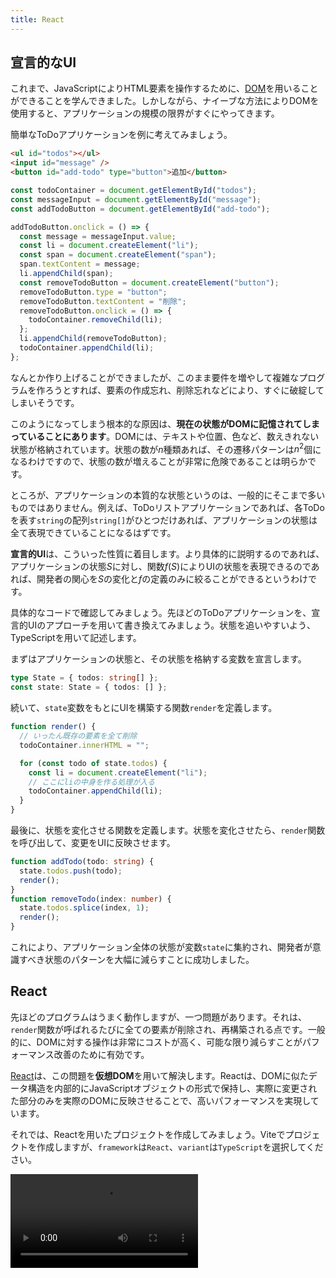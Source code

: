```yaml
---
title: React
---
```



## 宣言的なUI

これまで、JavaScriptによりHTML要素を操作するために、[DOM](/docs/trial-session/dom/)を用いることができることを学んできました。しかしながら、ナイーブな方法によりDOMを使用すると、アプリケーションの規模の限界がすぐにやってきます。

簡単なToDoアプリケーションを例に考えてみましょう。

```html title="index.html"
<ul id="todos"></ul>
<input id="message" />
<button id="add-todo" type="button">追加</button>
```

```js title="script.js"
const todoContainer = document.getElementById("todos");
const messageInput = document.getElementById("message");
const addTodoButton = document.getElementById("add-todo");

addTodoButton.onclick = () => {
  const message = messageInput.value;
  const li = document.createElement("li");
  const span = document.createElement("span");
  span.textContent = message;
  li.appendChild(span);
  const removeTodoButton = document.createElement("button");
  removeTodoButton.type = "button";
  removeTodoButton.textContent = "削除";
  removeTodoButton.onclick = () => {
    todoContainer.removeChild(li);
  };
  li.appendChild(removeTodoButton);
  todoContainer.appendChild(li);
};
```

<ViewSource url={import.meta.url} path="_samples/todo-dom" />

なんとか作り上げることができましたが、このまま要件を増やして複雑なプログラムを作ろうとすれば、要素の作成忘れ、削除忘れなどにより、すぐに破綻してしまいそうです。

このようになってしまう根本的な原因は、**現在の状態がDOMに記憶されてしまっていることにあります**。DOMには、テキストや位置、色など、数えきれない状態が格納されています。状態の数が$n$種類あれば、その遷移パターンは$n^2$個になるわけですので、状態の数が増えることが非常に危険であることは明らかです。

ところが、アプリケーションの本質的な状態というのは、一般的にそこまで多いものではありません。例えば、ToDoリストアプリケーションであれば、各ToDoを表す`string`の配列`string[]`がひとつだけあれば、アプリケーションの状態は全て表現できていることになるはずです。

**宣言的UI**は、こういった性質に着目します。より具体的に説明するのであれば、アプリケーションの状態$S$に対し、関数$f(S)$によりUIの状態を表現できるのであれば、開発者の関心を$S$の変化と$f$の定義のみに絞ることができるというわけです。

具体的なコードで確認してみましょう。先ほどのToDoアプリケーションを、宣言的UIのアプローチを用いて書き換えてみましょう。状態を追いやすいよう、TypeScriptを用いて記述します。

まずはアプリケーションの状態と、その状態を格納する変数を宣言します。

```typescript
type State = { todos: string[] };
const state: State = { todos: [] };
```

続いて、`state`変数をもとにUIを構築する関数`render`を定義します。

```typescript
function render() {
  // いったん既存の要素を全て削除
  todoContainer.innerHTML = "";

  for (const todo of state.todos) {
    const li = document.createElement("li");
    // ここにliの中身を作る処理が入る
    todoContainer.appendChild(li);
  }
}
```

最後に、状態を変化させる関数を定義します。状態を変化させたら、`render`関数を呼び出して、変更をUIに反映させます。

```typescript
function addTodo(todo: string) {
  state.todos.push(todo);
  render();
}
function removeTodo(index: number) {
  state.todos.splice(index, 1);
  render();
}
```

<ViewSource url={import.meta.url} path="_samples/todo-declarative" />

これにより、アプリケーション全体の状態が変数`state`に集約され、開発者が意識すべき状態のパターンを大幅に減らすことに成功しました。

## React

先ほどのプログラムはうまく動作しますが、一つ問題があります。それは、`render`関数が呼ばれるたびに全ての要素が削除され、再構築される点です。一般的に、DOMに対する操作は非常にコストが高く、可能な限り減らすことがパフォーマンス改善のために有効です。

[React](https://ja.reactjs.org/)は、この問題を**仮想DOM**を用いて解決します。Reactは、DOMに似たデータ構造を内部的にJavaScriptオブジェクトの形式で保持し、実際に変更された部分のみを実際のDOMに反映させることで、高いパフォーマンスを実現しています。

それでは、Reactを用いたプロジェクトを作成してみましょう。Viteでプロジェクトを作成しますが、`framework`は`React`、`variant`は`TypeScript`を選択してください。

<video src={createReactProjectVideo} controls />

:::tip[Reactの使用に最低限必要なパッケージ]

Reactを新規プロジェクトではなく、既存のウェブプロジェクトで用いる場合には、[`react`パッケージ](https://www.npmjs.com/package/react)と、[`react-dom`パッケージ](https://www.npmjs.com/package/react-dom)が必要です。

また、React本体はTypeScriptに対応していないので、TypeScriptプロジェクトでReactを用いるためには`@types`パッケージを加えてインストールする必要があります。

```json title="package.json (抜粋)"
{
  "dependencies": {
    "react": "^18.2.0",
    "react-dom": "^18.2.0"
  },
  "devDependencies": {
    "@types/react": "^18.0.28",
    "@types/react-dom": "^18.0.11"
  }
}
```

:::

## <Term>JSX</Term>

Reactを使用するプロジェクトでは、通常<Term>**JSX**</Term>と呼ばれる、JavaScriptの拡張構文も用いられます。拡張子は`.jsx`で、TypeScriptとともに用いるためには`.tsx`となります。Viteのテンプレートからプロジェクトを作成した場合には、`main.tsx`と`App.tsx`が作成されるはずです。

`main.tsx`はHTMLから直接実行されるファイルで、`id`属性に`root`を持つ要素の中をReactにより管理する旨を示しています。また、このファイルから`App.tsx`で定義された関数`App`が読み込まれています。詳細は重要ではないのでここでは扱いません。

```tsx title="main.tsx"
ReactDOM.createRoot(document.getElementById("root")!).render(
  <React.StrictMode>
    <App />
  </React.StrictMode>,
);
```

:::tip[Non-null assertion operator]

`document.getElementById("root")`の直後に続く`!`記号は、TypeScriptのnon-null assertion operatorです。`document.getElementById`関数は、要素が見つからなかった場合に`null`を返すため、戻り値は`HTMLElement | null`型と定義されています。`null`である可能性がないことをプログラマが保証することをTypeScriptに伝える記号が`!`です。なお、`tsconfig.json`の設定によってはこのエラーは表示されません。

```typescript
document.getElementById("root").textContent; // Object is possibly 'null'.
document.getElementById("root")!.textContent; // OK
```

:::

それでは、`App.tsx`を書き換えながら、Reactの動作を確認していきましょう。まずは、`App.tsx`を次のように修正します。

```tsx title="App.tsx"
export default function App() {
  return <div>Hello React</div>;
}
```

<ViewSource url={import.meta.url} path="_samples/react-hello-world" />

このプログラムを実行すると、`div`要素が生成され、その中に`Hello React`が表示されます。3行目の`<div>Hello React</div>`が見慣れない文法ですね。

JSXでは、`<div>`のように、**HTMLの開始タグに似た記号が現れると、対応する終了タグまで囲まれた部分を、「JSX要素」を生成する式と解釈する**ようになります。この部分のことを以後便宜的にJSX式と呼ぶことにします。

JSX式は、JSX要素 (`JSX.Element`型の値) を生成します。この値はごく一般的なオブジェクトで、変数に代入するなど、他の値と同じように扱うことが可能です。

```tsx title="App.tsx"
const message: JSX.Element = <div>Hello React</div>;

export default function App() {
  return message;
}
```

:::tip[JSX式のトランスパイル結果]

JSX式は、Viteなどの<Term>トランスパイラ</Term>により<Term>トランスパイル</Term>されると、関数呼び出しになります。例えば、

```tsx
const message: JSX.Element = <div>Hello React</div>;
```

は、次のように<Term>トランスパイル</Term>されます。

```javascript
const message = React.createElement("div", null, "Hello React");
```

:::

Reactは、`App`関数の戻り値として`JSX.Element`が返されると、それをもとに実際のDOMを構築します。この例では、`div`要素を作成し、その中に`Hello React`というテキストを挿入します。つまり、この`JSX.Element`が、先ほどの**仮想DOM**なるものの実体です。

JSX式の中に括弧`{}`が現れると、その内部は通常のJavaScript式として評価されるようになります。これを利用して、HTML構造の中にJavaScriptによる計算結果を埋め込むことができます。

```tsx title="App.tsx"
export default function App() {
  return <div>1 + 1 = {1 + 1}</div>;
}
```

属性の値部分にも`{}`が使用できます。

```tsx title="App.tsx"
export default function App() {
  return <input placeholder={new Date().toString()} />;
}
```

JSX式とJavaScriptの間を行き来することもできます。

```tsx title="App.tsx"
const age = 22;

export default function App() {
  return (
    <p>
      {age >= 20 ? (
        <span>いらっしゃいませ！</span>
      ) : (
        <strong>お酒は20歳になってから！</strong>
      )}
    </p>
  );
}
```

:::tip[条件演算子 (三項演算子)]

`?`と`:`の組で表される演算子は、**条件演算子 (三項演算子)**です。条件式の評価結果が真なら2つめの式を、偽なら3つめの式を評価します。

```javascript
const a = 5;
const b = 6;
const max = a > b ? a : b; // 6
```

:::

![JSXとJavaScriptの入れ子構造](./jsx-and-javascript.png)

### 課題

自分のテストの点数を表す変数`score`を用意し、Reactで次を満たすプログラムを作成してください。

- `score`が80以上なら`大変よくできました。`と表示する。
- `score`が50以上80未満なら`よくできました。`と表示する。
- `score`が50未満なら`もう少し頑張りましょう。`と表示する。

<Answer>

解答例1

条件演算子をネストして、条件分岐を表現します。

```tsx title="App.tsx"
const score: number = 80;

export default function App() {
  return (
    <>
      {score >= 80 ? (
        <div>大変よくできました。</div>
      ) : score >= 50 ? (
        <div>よくできました。</div>
      ) : (
        <div>もう少し頑張りましょう。</div>
      )}
    </>
  );
}
```

<ViewSource url={import.meta.url} path="_samples/test-score" />

解答例2

次のように変数にJSX要素を代入しておき、最後にその変数を返すという方法もあります。

```tsx title="App.tsx"
const score: number = 80;

export default function App() {
  let message: JSX.Element;
  if (score >= 80) {
    message = <div>大変よくできました。</div>;
  } else if (score >= 50) {
    message = <div>よくできました。</div>;
  } else {
    message = <div>もう少し頑張りましょう。</div>;
  }
  return message;
}
```

<ViewSource url={import.meta.url} path="_samples/another-test-score" />

</Answer>

## JSXにおける条件分岐

JSX要素は式の形で表現されるため、内部で`if`文や`for`文といった制御構造は用いることができません。

前項で扱ったように、`if〜else`構造を式として表現するためには、条件演算子が使用できます。一方、`else if`を含まない単純な`if`に相当する構造をJSX式として表現するためには、通常`&&`演算子が用いられます。例を見てみましょう。

```tsx title="App.tsx"
const age = 20;

export default function App() {
  return (
    <form>
      <input placeholder="お名前" />
      <button>送信</button>
      {age < 18 && <p>18歳未満の場合は保護者の同意が必要です。</p>}
    </form>
  );
}
```

:::tip[JSXと閉じタグ]

JSXでは、HTMLにおいて閉じタグが必須でない要素 (この例では`input`要素) でも閉じタグが必須となります。

:::

このプログラムは、`age`変数が`18`以上である場合のみメッセージを表示します。これは、`&&`演算子の挙動を利用した手法です。これまで、`&&`演算子は両辺が`true`であれば`true`を返す演算子であるとしてきました。しかしながら、[`&&`演算子のより一般的な定義](https://developer.mozilla.org/ja/docs/Web/JavaScript/Reference/Operators/Logical_AND)は、**左辺が[<Term>truthy</Term>](https://developer.mozilla.org/ja/docs/Glossary/Truthy)であれば右辺の値を、そうでなければ左辺の値を返す演算子**です。

```typescript
const a = 3 && 4; // 3はtruthyなのでaは4
const b = null && "Hello"; // nullはfalsyなのでbはnull
```

つまり、`age < 18 && <p>18歳未満の...</p>`という式は、ageが`18`未満のとき`<p>18歳未満の...</p>` (`JSX.Element`) に、そうでないときに`false`になります。

さらに、Reactは、**JSX中に現れた`false`や`null`、`undefined`といった値は無視します**。これにより、`if`に似た構造が表現できるわけです。

:::tip[truthyとfalsy]

JavaScriptでは、if文やwhile文などの制御構造も、条件式の結果がtruthyであるかを確認しています。

```typescript
if ("") {
  // 空文字列はfalsyなのでこの部分は実行されない
}
```

Boolean関数は、truthyな値を`true`に、falsyな値を`false`に変換します。

```typescript
Boolean(null); // false
Boolean("Hello"); // true
```

:::

## JSXにおける繰り返し

Reactでは、JSXの子要素として配列を指定することができます。ただし、**配列の要素が`JSX.Element`型である場合、各要素の`key`属性に重複しない値を指定する必要があります**。

```tsx title="App.tsx"
const listItems = [
  <li key="1">要素1</li>,
  <li key="2">要素2</li>,
  <li key="3">要素3</li>,
];

export default function App() {
  return <ul>{listItems}</ul>;
}
```

この性質から、Reactにおいて[`Array#map`メソッド](https://developer.mozilla.org/ja/docs/Web/JavaScript/Reference/Global_Objects/Array/map)は、繰り返し構文の代わりとして非常によく用いられます。次の例は、`Student[]`型の変数`students`が、`Array#map`により`JSX.Element[]`の値に変換され、`ul`要素の子要素に指定されています。

```tsx title="App.tsx"
type Student = { id: string; name: string; age: number };

const students: Student[] = [
  { id: "J4-220000", name: "田中", age: 19 },
  { id: "J5-220001", name: "鈴木", age: 18 },
  { id: "J6-230001", name: "佐藤", age: 20 },
];

export default function App() {
  return (
    <ul>
      {students.map((student) => (
        <li key={student.id}>
          {student.name} ({student.age})
        </li>
      ))}
    </ul>
  );
}
```

### 課題

先程の`students`のデータを用いて、次のような表を作ってみましょう。

| 学籍番号  | 名前 | 年齢 |
| --------- | ---- | ---- |
| J4-220000 | 田中 | 19   |
| J5-220001 | 鈴木 | 18   |
| J6-230001 | 佐藤 | 20   |

<Answer>

```tsx title="App.tsx"
type Student = { id: string; name: string; age: number };

const students: Student[] = [
  { id: "J4-220000", name: "田中", age: 19 },
  { id: "J5-220001", name: "鈴木", age: 18 },
  { id: "J6-230001", name: "佐藤", age: 20 },
];

export default function App() {
  return (
    <table>
      <thead>
        <tr>
          <th>学生証番号</th>
          <th>名前</th>
          <th>年齢</th>
        </tr>
      </thead>
      <tbody>
        {students.map((student) => (
          <tr key={student.id}>
            <td>{student.id}</td>
            <td>{student.name}</td>
            <td>{student.age}</td>
          </tr>
        ))}
      </tbody>
    </table>
  );
}
```

<ViewSource url={import.meta.url} path="_samples/table" />

</Answer>

## コンポーネント

Reactでは、**大文字の名前から始まる関数**を、**コンポーネント**として使用できます。コンポーネントとなる関数は、`JSX.Element`を返さなければなりません。次の例では、自作のコンポーネント`Greeting`を定義しています。なお、`main.tsx`から呼び出される`App`もまたコンポーネントです。

```tsx title="App.tsx"
function Greeting() {
  return <p>Hello World!</p>;
}

export default function App() {
  return (
    <div>
      <Greeting />
    </div>
  );
}
```

属性を指定した場合、属性名と属性の値の組み合わせからなるオブジェクトがコンポーネントの第1引数に渡されます。この引数は通常`props`と命名されます。属性名は通常<Term>キャメルケース</Term>で表記されます。

```tsx title="App.tsx"
type GreetingProps = { myName: string };

function Greeting(props: GreetingProps) {
  return <p>Hello {props.myName}!</p>;
}

export default function App() {
  return (
    <div>
      <Greeting myName="田中" />
    </div>
  );
}
```

属性名には文字列しか指定できませんが、属性の値にはJavaScriptの任意の値が使用できます。次の例では、`Clock`コンポーネントの`now`属性に`Date`オブジェクトを指定しています。

```tsx title="App.tsx"
type ClockProps = { now: Date };

function Clock(props: ClockProps) {
  return <p>現在は {props.now.toString()}!</p>;
}

export default function App() {
  return (
    <div>
      <Clock now={new Date()} />
    </div>
  );
}
```

## `useState`フックと状態

Reactでは、**フック** と呼ばれる、コンポーネント内のみから呼び出すことのできる特別な関数を使用できます。フックは通常`use`から始まる名前の関数となっています。[`useState`フック](https://ja.reactjs.org/docs/hooks-reference.html#usestate)は、最も基本的なフックで、**コンポーネントに状態を持たせるためのフック**です。次の例は、状態`count`が、ボタンがクリックされるたびに1ずつ増加していくアプリケーションです。

```tsx title="App.tsx"
import { useState } from "react";

export default function App() {
  const [count, setCount] = useState<number>(0);

  const increment = () => {
    setCount(count + 1);
  };

  return (
    <div>
      <p>{count}</p>
      <button type="button" onClick={increment}>
        増やす
      </button>
    </div>
  );
}
```

`useState`関数は、**コンポーネントに持たせる状態の初期値を引数にとり、コンポーネントの状態を作成する関数**です。型パラメータを用いて、状態の型を指定できます。この例では、初期値が`0`であるような`number`型の状態を作成しています。

`useState`関数の戻り値は、**要素数2の配列で、0番目の要素が現在の状態を、1番目の要素が状態を更新するための関数**になります。もう少し厳密な表現を用いるのであれば、`useState<T>`関数の戻り値は`[T, (value: T) => void]`型とみなせます。

:::tip[配列の分割代入]

先ほどのプログラムにおいて

```tsx
const [count, setCount] = useState(0);
```

は、[**分割代入**](https://developer.mozilla.org/ja/docs/Web/JavaScript/Reference/Operators/Destructuring_assignment)という記法であり、次のように動作します。

```tsx
const useStateResult = useState(0);
const count = useStateResult[0];
const setCount = useStateResult[1];
```

:::

:::tip[`void`型]

`void`型は、通常関数の戻り値にのみ使用される型で、関数が値を返さないことを示します。

:::

`App`関数内で定義されている`increment`関数では、`setCount`関数に対し、現在の状態である`count`変数に`1`を加えた値を引数として渡しています。これにより、`increment`関数が呼ばれると、状態`count`が増加するようになります。

:::tip[フック呼び出しの制約]

Reactのフックは、コンポーネントの中で**毎度同じ回数、同じ順序で呼ばれる**必要があります。ですので、`if`などの制御構造の中でフックを呼び出すことは通常ありません。この理由は次の項で判明します。

```tsx
function App() {
  if (condition) {
    // フックが呼び出される順番や回数が変わってはならない
    // const [state, setState] = useState(0);
  }
  return <div />;
}
```

:::

## コンポーネント関数が実行されるタイミング

Reactにおけるコンポーネントとは、`JSX.Element`を返す関数を指すのでした。では、この関数は、どういったタイミングで実行されるのでしょうか。

この疑問に対する回答を探るため、先ほど作成したApp関数の先頭に、`console.log`を追加してみましょう。これにより、`App`関数が実行されるタイミングで、コンソールにメッセージが表示されるようになります。

```tsx title="App.tsx"
import { useState } from "react";

export default function App() {
  const [count, setCount] = useState<number>(0);
  console.log(`count = ${count}`);

  const increment = () => {
    setCount(count + 1);
  };

  return (
    <div>
      <p>{count}</p>
      <button type="button" onClick={increment}>
        増やす
      </button>
    </div>
  );
}
```

<ViewSource url={import.meta.url} path="_samples/react-component-function" />

このプログラムを実行することで、`App`関数は、初回読み込み時と、ボタンがクリックされたタイミングで実行されていることが分かります。

<video src={componentRenderingVideo} controls muted />

つまり、Reactは、**状態が変化するたびにコンポーネント関数を実行し、その結果得られた`JSX.Element`の変化を検知してDOMに反映させている**のです。

## ユーザー入力を扱う

Reactでは、入力可能な要素の`value`属性を固定すると、その要素には入力できなくなります。

```tsx title="App.tsx"
export default function App() {
  return <input value="Fixed" />; // 入力できない
}
```

<ViewSource url={import.meta.url} path="_samples/react-fixed-input" />

`onChange`イベントを受け取って入力した値をコンポーネントの状態に反映させることで、ユーザー入力とコンポーネントの状態を同期させることができるようになります。

```tsx title="App.tsx"
import { useState } from "react";

export default function App() {
  const [text, setText] = useState("");

  return (
    <>
      <input
        value={text}
        onChange={(e) => {
          setText(e.target.value);
        }}
      />
      <p>入力されたテキスト: {text}</p>
    </>
  );
}
```

<ViewSource url={import.meta.url} path="_samples/react-fixed-input" />

`onChange`属性には、要素のテキストが変更された際に発生するイベントのイベントハンドラを指定します。Reactの`onChange`属性は、DOMの[`change`イベント](https://developer.mozilla.org/ja/docs/Web/API/HTMLElement/change_event)ハンドラと同様に記述することができ、第1引数には[`Event`オブジェクト](https://developer.mozilla.org/ja/docs/Web/API/Event)に似た値が与えられます。

[`Event#target`](https://developer.mozilla.org/ja/docs/Web/API/Event/target)プロパティには、イベントが発生した要素 (上の例では[`HTMLInputElement`](https://developer.mozilla.org/ja/docs/Web/API/HTMLInputElement)) が格納されます。このオブジェクトの[`value`プロパティ](https://developer.mozilla.org/en-US/docs/Web/API/HTMLInputElement)を通して入力されようとしている値が取得できるので、この値を`setText`関数を用いて状態に反映させています。

![入力されたデータの流れ](./input-data-flow.png)

## 複数のコンポーネントで状態を共有する

親コンポーネント`App`と子コンポーネント`TextField`の関係があったとします。`TextField`コンポーネントで編集可能な状態を、親コンポーネント`App`でも使用したいとします。

複数のコンポーネントで共通の状態が必要となる場合、**それら全てが持つ共通の親コンポーネントで状態を定義する必要があります**。この場合では、親コンポーネントである`App`に状態を定義するのが正解です。

子コンポーネントには、**現在の状態の値そのものと、状態を更新するための関数を属性を経由して渡せば**、通常の状態と同じように使用できるようになります。

```tsx title="App.tsx"
import { useState } from "react";

type TextFieldProps = {
  value: string;
  onChange: (value: string) => void;
};

function TextField(props: TextFieldProps) {
  return (
    <input
      value={props.value}
      onChange={(e) => {
        props.onChange(e.target.value);
      }}
    />
  );
}

export default function App() {
  const [text, setText] = useState("");

  return (
    <>
      <TextField value={text} onChange={setText} />
      <p>入力されたテキスト: {text}</p>
    </>
  );
}
```

<ViewSource url={import.meta.url} path="_samples/react-prop-forwarding" />

## 複雑な状態を扱う

`useState`が作成可能な状態は、何もプリミティブな値のみに限りません。オブジェクトの形の状態を作成することで、より複雑な状態を表現することができます。以前扱ったToDoアプリを、Reactを用いて書き直してみましょう。

```tsx title="App.tsx"
import { useState } from "react";

type Todo = { id: number; title: string };

export default function App() {
  const [todos, setTodos] = useState<Todo[]>([]);
  const [nextId, setNextId] = useState(1);
  const [newTodo, setNewTodo] = useState("");

  const addTodo = () => {
    setTodos([...todos, { id: nextId, title: newTodo }]);
    setNextId(nextId + 1);
    setNewTodo("");
  };

  const removeTodo = (id: number) => {
    setTodos(todos.filter((todo) => todo.id !== id));
  };

  return (
    <>
      <ul>
        {todos.map((todo) => (
          <li key={todo.id}>
            <span>{todo.title}</span>
            <button
              type="button"
              onClick={() => {
                removeTodo(todo.id);
              }}
            >
              削除
            </button>
          </li>
        ))}
      </ul>
      <div>
        <input
          value={newTodo}
          onChange={(e) => {
            setNewTodo(e.target.value);
          }}
        />
        <button type="button" onClick={addTodo}>
          追加
        </button>
      </div>
    </>
  );
}
```

<ViewSource url={import.meta.url} path="_samples/react-todo" />

この例では、ToDo一覧を保持する状態`todos`と、次のIDを保持する状態`nextId`、そして新規作成用のテキストボックスの内容を保持する状態`newTodo`に分けて状態を管理しています。

:::tip[Reactとイミュータビリティ]

[オブジェクトの参照](/docs/browser-apps/reference/)節で扱ったように、JavaScriptオブジェクトは参照として扱われます。Reactでは、**状態として保存されたオブジェクトの参照先への変更は許可されていません**。例えば、先ほどのプログラムの`addTodo`関数と`removeTodo`関数は、次のように書き換えることはできません。これは、この方法ではReactが状態が変化したことを検知できないからです。

```tsx
const addTodo = () => {
  todos.push({ id: nextId, title: newTodo });
};
const removeTodo = (id: number) => {
  todos.splice(
    todos.findIndex((todo) => todo.id === id),
    1,
  );
};
```

オブジェクトの中身が変化しないとき、そのオブジェクトは<Term>**イミュータブル**</Term>であるといいます。一方、`Array#push`メソッドや`Array#splice`メソッドは、配列の中身を変化させます。このように、<Term>ミュータブル</Term>な操作を伴う関数を、**破壊的**であるという場合があります。破壊的メソッドは React の状態に対して使用できません。

:::

:::tip[スプレッド構文]

[スプレッド構文](https://developer.mozilla.org/ja/docs/Web/JavaScript/Reference/Operators/Spread_syntax)は、配列やオブジェクトを、別の配列やオブジェクトに展開するための記法です。重複するプロパティがある場合は、後に記載されたものが優先されます。

```typescript
const array1 = [1, 2, 3];
const array2 = [...array1, 4, 5]; // [1, 2, 3, 4, 5]

const object1 = { name: "田中", age: 18 };
const object2 = { ...object1, age: 19, address: "東京" }; // { name: "田中", age: 19, address: "東京" }
```

:::

## 課題

- ToDoリストの要素を上下に移動させる機能を追加しましょう
  <ViewSource url={import.meta.url} path="_samples/todo-up-down" />
- ToDoリストの要素へ編集する機能を追加しましょう
  <ViewSource url={import.meta.url} path="_samples/todo-edit" />
- データベースに永続化することができるToDoリストアプリケーションを作成しましょう

  - ヒント: ページ読み込み時にFetch APIを用いてデータを保存済みのToDo一覧を取得します。リストが編集されたら再びFetch APIを用いてデータを保存しましょう。

  解答例

  <ViewSource
    url={import.meta.url}
    path="_samples/todo-database"
    noCodeSandbox
  />
  別解
  <ViewSource
    url={import.meta.url}
    path="_samples/todo-database2"
    noCodeSandbox
  />
